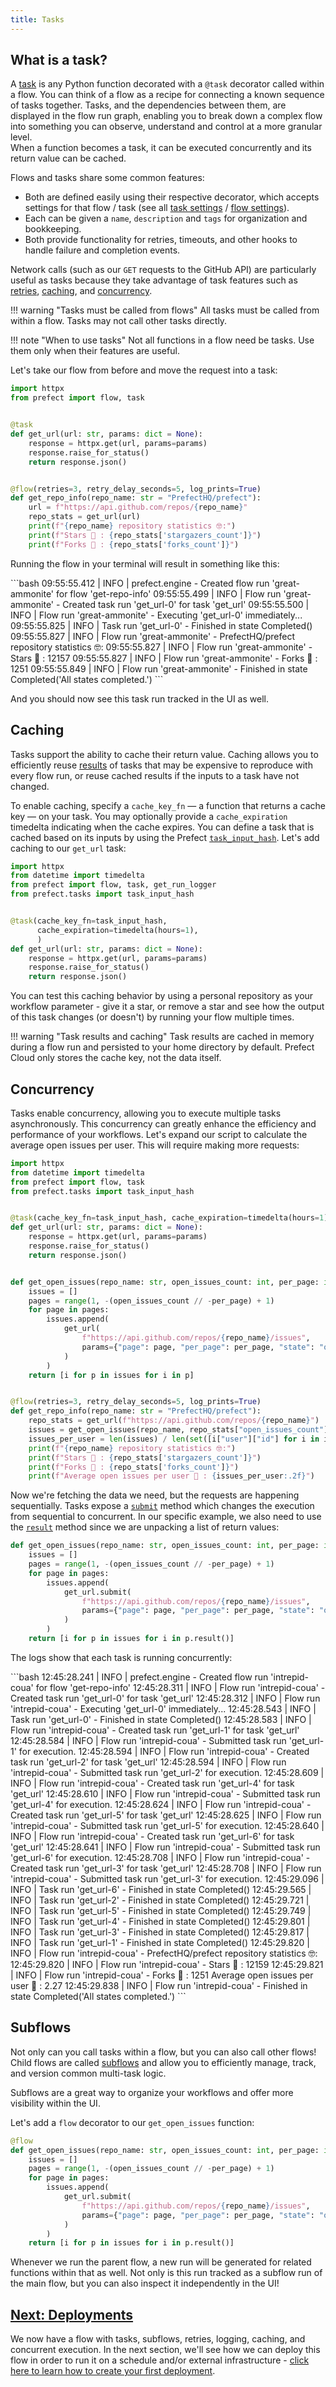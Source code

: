 ```yaml
---
title: Tasks
---
```


## What is a task?

A [task](/2.13/concepts/tasks/) is any Python function decorated with a `@task` decorator called within a flow. 
You can think of a flow as a recipe for connecting a known sequence of tasks together. 
Tasks, and the dependencies between them, are displayed in the flow run graph, enabling you to break down a complex flow into something you can observe, understand and control at a more granular level.  
When a function becomes a task, it can be executed concurrently and its return value can be cached.


Flows and tasks share some common features:

* Both are defined easily using their respective decorator, which accepts settings for that flow / task (see all [task settings](/2.13/concepts/tasks/#task-arguments) / [flow settings](/2.13/concepts/flows/#flow-settings)).
* Each can be given a `name`, `description` and `tags` for organization and bookkeeping.
* Both provide functionality for retries, timeouts, and other hooks to handle failure and completion events.

Network calls (such as our `GET` requests to the GitHub API) are particularly useful as tasks because they take advantage of task features such as [retries](/2.13/concepts/tasks/#retries), [caching](/2.13/concepts/tasks/#caching), and [concurrency](/2.13/concepts/task-runners/#using-a-task-runner).

!!! warning "Tasks must be called from flows"
    All tasks must be called from within a flow. Tasks may not call other tasks directly.

!!! note "When to use tasks"
    Not all functions in a flow need be tasks. Use them only when their features are useful.

Let's take our flow from before and move the request into a task:

```python hl_lines="2 5-9 15" title="repo_info.py"
import httpx
from prefect import flow, task


@task
def get_url(url: str, params: dict = None):
    response = httpx.get(url, params=params)
    response.raise_for_status()
    return response.json()


@flow(retries=3, retry_delay_seconds=5, log_prints=True)
def get_repo_info(repo_name: str = "PrefectHQ/prefect"):
    url = f"https://api.github.com/repos/{repo_name}"
    repo_stats = get_url(url)
    print(f"{repo_name} repository statistics 🤓:")
    print(f"Stars 🌠 : {repo_stats['stargazers_count']}")
    print(f"Forks 🍴 : {repo_stats['forks_count']}")
```

Running the flow in your terminal will result in something like this:

<div class="terminal">
```bash
09:55:55.412 | INFO    | prefect.engine - Created flow run 'great-ammonite' for flow 'get-repo-info'
09:55:55.499 | INFO    | Flow run 'great-ammonite' - Created task run 'get_url-0' for task 'get_url'
09:55:55.500 | INFO    | Flow run 'great-ammonite' - Executing 'get_url-0' immediately...
09:55:55.825 | INFO    | Task run 'get_url-0' - Finished in state Completed()
09:55:55.827 | INFO    | Flow run 'great-ammonite' - PrefectHQ/prefect repository statistics 🤓:
09:55:55.827 | INFO    | Flow run 'great-ammonite' - Stars 🌠 : 12157
09:55:55.827 | INFO    | Flow run 'great-ammonite' - Forks 🍴 : 1251
09:55:55.849 | INFO    | Flow run 'great-ammonite' - Finished in state Completed('All states completed.')
```
</div>

And you should now see this task run tracked in the UI as well.

## Caching

Tasks support the ability to cache their return value. 
Caching allows you to efficiently reuse [results](/2.13/concepts/results/) of tasks that may be expensive to reproduce with every flow run, or reuse cached results if the inputs to a task have not changed.

To enable caching, specify a `cache_key_fn` — a function that returns a cache key — on your task. You may optionally provide a `cache_expiration` timedelta indicating when the cache expires. You can define a task that is cached based on its inputs by using the Prefect [`task_input_hash`](/2.13/api-ref/prefect/tasks/#prefect.tasks.task_input_hash). Let's add caching to our `get_url` task:

```python hl_lines="2 4 7"
import httpx
from datetime import timedelta
from prefect import flow, task, get_run_logger
from prefect.tasks import task_input_hash


@task(cache_key_fn=task_input_hash, 
      cache_expiration=timedelta(hours=1),
      )
def get_url(url: str, params: dict = None):
    response = httpx.get(url, params=params)
    response.raise_for_status()
    return response.json()
```

You can test this caching behavior by using a personal repository as your workflow parameter - give it a star, or remove a star and see how the output of this task changes (or doesn't) by running your flow multiple times.

!!! warning "Task results and caching"
    Task results are cached in memory during a flow run and persisted to your home directory by default. Prefect Cloud only stores the cache key, not the data itself.

## Concurrency

Tasks enable concurrency, allowing you to execute multiple tasks asynchronously. This concurrency can greatly enhance the efficiency and performance of your workflows. Let's expand our script to calculate the average open issues per user. This will require making more requests:

```python hl_lines="14-24 30-31 35" title="repo_info.py"
import httpx
from datetime import timedelta
from prefect import flow, task
from prefect.tasks import task_input_hash


@task(cache_key_fn=task_input_hash, cache_expiration=timedelta(hours=1))
def get_url(url: str, params: dict = None):
    response = httpx.get(url, params=params)
    response.raise_for_status()
    return response.json()


def get_open_issues(repo_name: str, open_issues_count: int, per_page: int = 100):
    issues = []
    pages = range(1, -(open_issues_count // -per_page) + 1)
    for page in pages:
        issues.append(
            get_url(
                f"https://api.github.com/repos/{repo_name}/issues",
                params={"page": page, "per_page": per_page, "state": "open"},
            )
        )
    return [i for p in issues for i in p]


@flow(retries=3, retry_delay_seconds=5, log_prints=True)
def get_repo_info(repo_name: str = "PrefectHQ/prefect"):
    repo_stats = get_url(f"https://api.github.com/repos/{repo_name}")
    issues = get_open_issues(repo_name, repo_stats["open_issues_count"])
    issues_per_user = len(issues) / len(set([i["user"]["id"] for i in issues]))
    print(f"{repo_name} repository statistics 🤓:")
    print(f"Stars 🌠 : {repo_stats['stargazers_count']}")
    print(f"Forks 🍴 : {repo_stats['forks_count']}")
    print(f"Average open issues per user 💌 : {issues_per_user:.2f}")
```

Now we're fetching the data we need, but the requests are happening sequentially. Tasks expose a [`submit`](/2.13/api-ref/prefect/tasks/#prefect.tasks.Task.submit) method which changes the execution from sequential to concurrent. In our specific example, we also need to use the [`result`](/2.13/api-ref/prefect/futures/#prefect.futures.PrefectFuture.result) method since we are unpacking a list of return values:

```python hl_lines="6 11"
def get_open_issues(repo_name: str, open_issues_count: int, per_page: int = 100):
    issues = []
    pages = range(1, -(open_issues_count // -per_page) + 1)
    for page in pages:
        issues.append(
            get_url.submit(
                f"https://api.github.com/repos/{repo_name}/issues",
                params={"page": page, "per_page": per_page, "state": "open"},
            )
        )
    return [i for p in issues for i in p.result()]
```

The logs show that each task is running concurrently:

<div class="terminal">
```bash
12:45:28.241 | INFO    | prefect.engine - Created flow run 'intrepid-coua' for flow 'get-repo-info'
12:45:28.311 | INFO    | Flow run 'intrepid-coua' - Created task run 'get_url-0' for task 'get_url'
12:45:28.312 | INFO    | Flow run 'intrepid-coua' - Executing 'get_url-0' immediately...
12:45:28.543 | INFO    | Task run 'get_url-0' - Finished in state Completed()
12:45:28.583 | INFO    | Flow run 'intrepid-coua' - Created task run 'get_url-1' for task 'get_url'
12:45:28.584 | INFO    | Flow run 'intrepid-coua' - Submitted task run 'get_url-1' for execution.
12:45:28.594 | INFO    | Flow run 'intrepid-coua' - Created task run 'get_url-2' for task 'get_url'
12:45:28.594 | INFO    | Flow run 'intrepid-coua' - Submitted task run 'get_url-2' for execution.
12:45:28.609 | INFO    | Flow run 'intrepid-coua' - Created task run 'get_url-4' for task 'get_url'
12:45:28.610 | INFO    | Flow run 'intrepid-coua' - Submitted task run 'get_url-4' for execution.
12:45:28.624 | INFO    | Flow run 'intrepid-coua' - Created task run 'get_url-5' for task 'get_url'
12:45:28.625 | INFO    | Flow run 'intrepid-coua' - Submitted task run 'get_url-5' for execution.
12:45:28.640 | INFO    | Flow run 'intrepid-coua' - Created task run 'get_url-6' for task 'get_url'
12:45:28.641 | INFO    | Flow run 'intrepid-coua' - Submitted task run 'get_url-6' for execution.
12:45:28.708 | INFO    | Flow run 'intrepid-coua' - Created task run 'get_url-3' for task 'get_url'
12:45:28.708 | INFO    | Flow run 'intrepid-coua' - Submitted task run 'get_url-3' for execution.
12:45:29.096 | INFO    | Task run 'get_url-6' - Finished in state Completed()
12:45:29.565 | INFO    | Task run 'get_url-2' - Finished in state Completed()
12:45:29.721 | INFO    | Task run 'get_url-5' - Finished in state Completed()
12:45:29.749 | INFO    | Task run 'get_url-4' - Finished in state Completed()
12:45:29.801 | INFO    | Task run 'get_url-3' - Finished in state Completed()
12:45:29.817 | INFO    | Task run 'get_url-1' - Finished in state Completed()
12:45:29.820 | INFO    | Flow run 'intrepid-coua' - PrefectHQ/prefect repository statistics 🤓:
12:45:29.820 | INFO    | Flow run 'intrepid-coua' - Stars 🌠 : 12159
12:45:29.821 | INFO    | Flow run 'intrepid-coua' - Forks 🍴 : 1251
Average open issues per user 💌 : 2.27
12:45:29.838 | INFO    | Flow run 'intrepid-coua' - Finished in state Completed('All states completed.')
```
</div>

## Subflows

Not only can you call tasks within a flow, but you can also call other flows! Child flows are called [subflows](/2.13/concepts/flows/#composing-flows) and allow you to efficiently manage, track, and version common multi-task logic.

Subflows are a great way to organize your workflows and offer more visibility within the UI.

Let's add a `flow` decorator to our `get_open_issues` function:

```python hl_lines="1"
@flow
def get_open_issues(repo_name: str, open_issues_count: int, per_page: int = 100):
    issues = []
    pages = range(1, -(open_issues_count // -per_page) + 1)
    for page in pages:
        issues.append(
            get_url.submit(
                f"https://api.github.com/repos/{repo_name}/issues",
                params={"page": page, "per_page": per_page, "state": "open"},
            )
        )
    return [i for p in issues for i in p.result()]
```

Whenever we run the parent flow, a new run will be generated for related functions within that as well. Not only is this run tracked as a subflow run of the main flow, but you can also inspect it independently in the UI!

## [Next: Deployments](/2.13/tutorial/deployments/)

We now have a flow with tasks, subflows, retries, logging, caching, and concurrent execution. In the next section, we'll see how we can deploy this flow in order to run it on a schedule and/or external infrastructure - [click here to learn how to create your first deployment](/2.13/tutorial/deployments/).
